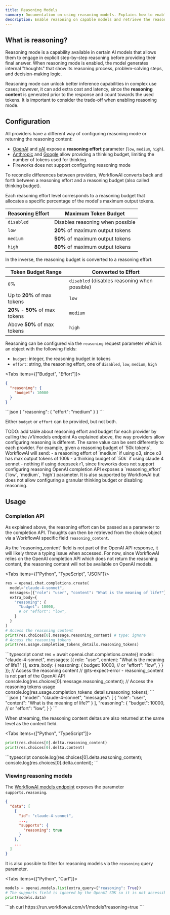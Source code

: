 ```yaml
---
title: Reasoning Models
summary: Documentation on using reasoning models. Explains how to enable and configure reasoning mode to get step-by-step thought processes from supported AI models.
description: Enable reasoning on capable models and retrieve the reasoning content.
---
```



## What is reasoning?

Reasoning mode is a capability available in certain AI models that allows them to engage in explicit step-by-step reasoning before providing their final answer. When reasoning mode is enabled, the model generates internal "thoughts" that show its reasoning process, problem-solving steps, and decision-making logic.

Reasoning mode can unlock better inference capabilities in complex use cases; however, it can add extra cost and latency, since the **reasoning content** is generated prior to the response and count towards the used tokens. It is important to consider the trade-off when enabling reasoning mode.

## Configuration

All providers have a different way of configuring reasoning mode or returning the reasoning content:
- [OpenAI](https://platform.openai.com/docs/guides/reasoning) and [xAI](https://docs.x.ai/docs/guides/reasoning) expose a **reasoning effort** parameter (`low`, `medium`, `high`).
- [Anthropic](https://docs.anthropic.com/en/docs/build-with-claude/extended-thinking) and [Google](https://ai.google.dev/gemini-api/docs/thinking) allow providing a thinking budget, limiting the number of tokens used for thinking.
- Fireworks does not support configuring reasoning mode

To reconcile differences between providers, WorkflowAI converts back and forth between a reasoning effort and a reasoning budget (also called thinking budget).

Each reasoning effort level corresponds to a reasoning budget that allocates a specific percentage of the model's maximum output tokens.

| Reasoning Effort | Maximum Token Budget |
|------------------|---------------------|
| `disabled` | Disables reasoning when possible |
| `low` | **20%** of maximum output tokens |
| `medium` | **50%** of maximum output tokens |
| `high` | **80%** of maximum output tokens |

In the inverse, the reasoning budget is converted to a reasoning effort:

| Token Budget Range | Converted to Effort |
|-------------------|-------------------|
| `0`% | `disabled` (disables reasoning when possible) |
| Up to **20%** of max tokens | `low` |
| **20%** - **50%** of max tokens | `medium` |
| Above **50%** of max tokens | `high` |

Reasoning can be configured via the `reasoning` request parameter which is an object with the following fields:
- `budget`: integer, the reasoning budget in tokens
- `effort`: string, the reasoning effort, one of `disabled`, `low`, `medium`, `high`

<Tabs items={["Budget", "Effort"]}>
  <Tab>
  ```json
  {
    "reasoning": {
      "budget": 10000
    }
  }
  ```
  </Tab>
  <Tab>
  ```json
  {
    "reasoning": {
      "effort": "medium"
    }
  }
  ```
  </Tab>
</Tabs>

Either `budget` or `effort` can be provided, but not both.

<Callout type="error">
TODO: add table about reasoning effort and budget for each provider by calling the /v1/models endpoint
</Callout>


<Callout type="info">
As explained above, the way providers allow configuring reasoning is different. The same value can be sent differently to each provider. For example, given a reasoning budget of `50k tokens`, WorkflowAI will send:
- a reasoning effort of `medium` if using o3, since o3 has max output tokens of 100k
- a thinking budget of `50k` if using claude 4 sonnet
- nothing if using deepseek r1, since fireworks does not support configuring reasoning
</Callout>

<Callout type="info">
OpenAI completion API exposes a `reasoning_effort` (`low`, `medium`, `high`) parameter. It is also supported by WorkflowAI but does not allow configuring a granular thinking budget or disabling reasoning.
</Callout>

## Usage

### Completion API

As explained above, the reasoning effort can be passed as a parameter to the completion API. Thoughts can then be retrieved from the choice object via a WorkflowAI specific field `reasoning_content`.

<Callout type="warning">
As the `reasoning_content` field is not part of the OpenAI API response, it will likely throw a typing issue when accessed.
</Callout>

<Callout type="info">
For now, since WorkflowAI relies on the OpenAI completion API which does not return the reasoning content, the reasoning content will not be available on OpenAI models.
</Callout>

<Tabs items={["Python", "TypeScript", "JSON"]}>
  <Tab>
  ```python
  res = openai.chat.completions.create(
    model="claude-4-sonnet",
    messages=[{"role": "user", "content": "What is the meaning of life?"}],
    extra_body={
      "reasoning": {
        "budget": 10000,
        # or "effort": "low",
      }
    }
  )
  # Access the reasoning content
  print(res.choices[0].message.reasoning_content) # type: ignore
  # Access the reasoning tokens
  print(res.usage.completion_tokens_details.reasoning_tokens)
  ```
  </Tab>
  <Tab>
  ```typescript
  const res = await openai.chat.completions.create({
    model: "claude-4-sonnet",
    messages: [{ role: "user", content: "What is the meaning of life?" }],
    extra_body: {
      reasoning: {
        budget: 10000,
        // or "effort": "low",
      }
    }
  });
  // Access the reasoning content
  // @ts-expect-error - reasoning_content is not part of the OpenAI API
  console.log(res.choices[0].message.reasoning_content); 
  // Access the reasoning tokens usage
  console.log(res.usage.completion_tokens_details.reasoning_tokens);
  ```
  </Tab>
  <Tab>
  ```json
  {
    "model": "claude-4-sonnet",
    "messages": [
      {
        "role": "user", 
        "content": "What is the meaning of life?"
      }
    ],
    "reasoning": {
      "budget": 10000,
      // or "effort": "low",
    }
  }
  ```
  </Tab>
</Tabs>


When streaming, the reasoning content deltas are also returned at the same level as the content field.

<Tabs items={["Python", "TypeScript"]}>
  <Tab>
  ```python
  print(res.choices[0].delta.reasoning_content)
  print(res.choices[0].delta.content)
  ```
  </Tab>
  <Tab>
  ```typescript
  console.log(res.choices[0].delta.reasoning_content); 
  console.log(res.choices[0].delta.content); 
  ```
  </Tab>
</Tabs>

### Viewing reasoning models

The [WorkflowAI models endpoint](https://run.workflowai.com/v1/models) exposes the parameter `supports.reasoning`.

```json
{
  "data": [
    {
      "id": "claude-4-sonnet",
      ...,
      "supports": {
        "reasoning": true
      }
    },
    ...
  ]
}
```

It is also possible to filter for reasoning models via the `reasoning` query parameter.

<Tabs items={["Python", "Curl"]}>
<Tab>
```python
models = openai.models.list(extra_query={"reasoning": True})
# The supports field is ignored by the OpenAI SDK so it is not accessible
print(models.data)
```
</Tab>
<Tab>
```sh 
curl https://run.workflowai.com/v1/models?reasoning=true
```
</Tab>
</Tabs>



